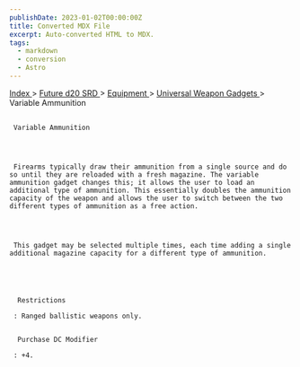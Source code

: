 ```yaml
---
publishDate: 2023-01-02T00:00:00Z
title: Converted MDX File
excerpt: Auto-converted HTML to MDX.
tags:
  - markdown
  - conversion
  - Astro
---
```


[
Index
](-index) >
[
Future d20 SRD
](future-d20-srd-index) >
[
Equipment
](future-d20-srd-equipment-index) >
[
Universal Weapon Gadgets
](future-d20-srd-equipment-gadgets-universal-weapons-index) > Variable Ammunition

##

     Variable Ammunition




     Firearms typically draw their ammunition from a single source and do so until they are reloaded with a fresh magazine. The variable ammunition gadget changes this; it allows the user to load an additional type of ammunition. This essentially doubles the ammunition capacity of the weapon and allows the user to switch between the two different types of ammunition as a free action.




     This gadget may be selected multiple times, each time adding a single additional magazine capacity for a different type of ammunition.





      Restrictions

     : Ranged ballistic weapons only.


      Purchase DC Modifier

     : +4.
